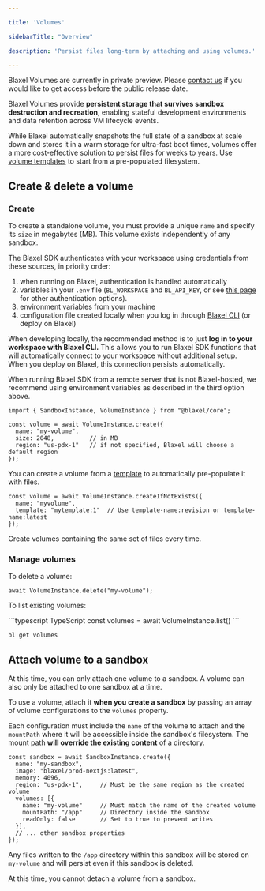 ```yaml
---

title: 'Volumes'

sidebarTitle: "Overview"

description: 'Persist files long-term by attaching and using volumes.'

---
```


<Warning>Blaxel Volumes are currently in private preview. Please [contact us](https://blaxel.ai/contact?message=I+would+like+to+get+access+to+volumes+because+&purpose=volumes&origin=docs) if you would like to get access before the public release date.</Warning>

Blaxel Volumes provide **persistent storage that survives sandbox destruction and recreation**, enabling stateful development environments and data retention across VM lifecycle events. 

While Blaxel automatically snapshots the full state of a sandbox at scale down and stores it in a warm storage for ultra-fast boot times, volumes offer a more cost-effective solution to persist files for weeks to years. Use [volume templates](Volumes-templates) to start from a pre-populated filesystem.

## Create & delete a volume

### Create

To create a standalone volume, you must provide a unique `name` and specify its `size` in megabytes (MB). This volume exists independently of any sandbox.

<Accordion title="Set up authentication to Blaxel">

The Blaxel SDK authenticates with your workspace using credentials from these sources, in priority order:

1. when running on Blaxel, authentication is handled automatically
2. variables in your `.env` file (`BL_WORKSPACE` and `BL_API_KEY`, or see [this page](../Agents/Variables-and-secrets) for other authentication options). 
3. environment variables from your machine
4. configuration file created locally when you log in through [Blaxel CLI](../cli-reference/introduction) (or deploy on Blaxel)

When developing locally, the recommended method is to just **log in to your workspace with Blaxel CLI.** This allows you to run Blaxel SDK functions that will automatically connect to your workspace without additional setup. When you deploy on Blaxel, this connection persists automatically.

When running Blaxel SDK from a remote server that is not Blaxel-hosted, we recommend using environment variables as described in the third option above.

</Accordion>

```tsx
import { SandboxInstance, VolumeInstance } from "@blaxel/core";

const volume = await VolumeInstance.create({
  name: "my-volume",
  size: 2048,          // in MB
  region: "us-pdx-1"   // if not specified, Blaxel will choose a default region
});
```

You can create a volume from a [template](Volumes-templates) to automatically pre-populate it with files. 

```tsx
const volume = await VolumeInstance.createIfNotExists({
  name: "myvolume",
  template: "mytemplate:1"  // Use template-name:revision or template-name:latest
});
```

<Card title="Manage volume templates" icon="database" href="/Sandboxes/Volumes-templates">
Create volumes containing the same set of files every time.
</Card>

### Manage volumes

To delete a volume:

```tsx
await VolumeInstance.delete("my-volume");
```

To list existing volumes:

<CodeGroup>
```typescript TypeScript
const volumes = await VolumeInstance.list()
```

```shell Blaxel CLI
bl get volumes
```
</CodeGroup>

## Attach volume to a sandbox

<Warning>At this time, you can only attach one volume to a sandbox. A volume can also only be attached to one sandbox at a time.</Warning>

To use a volume, attach it **when you create a sandbox** by passing an array of volume configurations to the `volumes` property.

Each configuration must include the `name` of the volume to attach and the `mountPath` where it will be accessible inside the sandbox's filesystem. The mount path **will override the existing content** of a directory.

```tsx
const sandbox = await SandboxInstance.create({
  name: "my-sandbox",
  image: "blaxel/prod-nextjs:latest",
  memory: 4096,
  region: "us-pdx-1",     // Must be the same region as the created volume
  volumes: [{
    name: "my-volume"     // Must match the name of the created volume
    mountPath: "/app"     // Directory inside the sandbox
    readOnly: false       // Set to true to prevent writes
  }],
  // ... other sandbox properties
});
```

Any files written to the `/app` directory within this sandbox will be stored on `my-volume` and will persist even if this sandbox is deleted.

At this time, you cannot detach a volume from a sandbox.